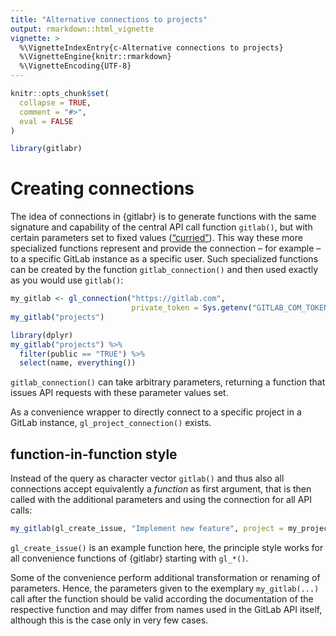 ```yaml
---
title: "Alternative connections to projects"
output: rmarkdown::html_vignette
vignette: >
  %\VignetteIndexEntry{c-Alternative connections to projects}
  %\VignetteEngine{knitr::rmarkdown}
  %\VignetteEncoding{UTF-8}
---
```


```r
knitr::opts_chunk$set(
  collapse = TRUE,
  comment = "#>",
  eval = FALSE
)
```

```r
library(gitlabr)
```

# Creating connections

The idea of connections in {gitlabr} is to generate functions with the same signature and capability of the central API call function `gitlab()`, but with certain parameters set to fixed values (["curried"](https://en.wikipedia.org/wiki/Currying)).
This way these more specialized functions represent and provide the connection -- for example -- to a specific GitLab instance as a specific user.
Such specialized functions can be created by the function `gitlab_connection()` and then used exactly as you would use `gitlab()`:

```r
my_gitlab <- gl_connection("https://gitlab.com",
                           private_token = Sys.getenv("GITLAB_COM_TOKEN"))
my_gitlab("projects")
```

```r
library(dplyr)
my_gitlab("projects") %>%
  filter(public == "TRUE") %>%
  select(name, everything())
```

`gitlab_connection()` can take arbitrary parameters, returning a function that issues API requests with these parameter values set.

As a convenience wrapper to directly connect to a specific project in a GitLab instance, `gl_project_connection()` exists.

## function-in-function style

Instead of the query as character vector `gitlab()` and thus also all connections accept equivalently a *function* as first argument, that is then called with the additional parameters and using the connection for all API calls:

```r
my_gitlab(gl_create_issue, "Implement new feature", project = my_project)
```

`gl_create_issue()` is an example function here, the principle style works for all convenience functions of {gitlabr} starting with `gl_*()`.

Some of the convenience perform additional transformation or renaming of parameters.
Hence, the parameters given to the exemplary `my_gitlab(...)` call after the function should be valid according the documentation of the respective function and may differ from names used in the GitLab API itself, although this is the case only in very few cases.
